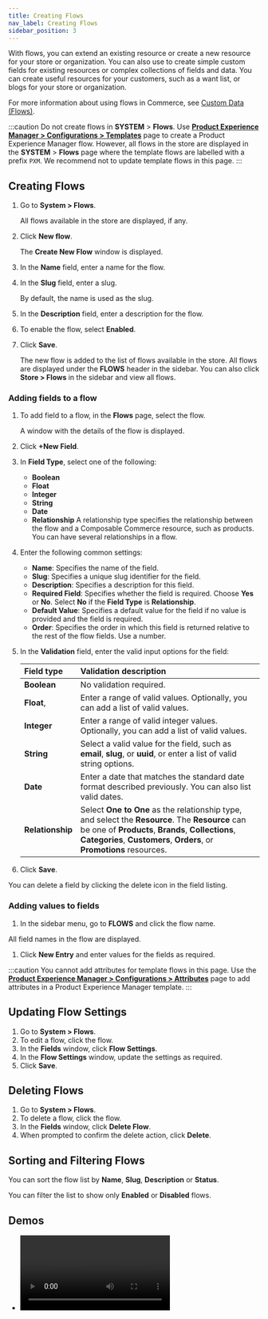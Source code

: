 ```yaml
---
title: Creating Flows
nav_label: Creating Flows
sidebar_position: 3
---
```


With flows, you can extend an existing resource or create a new resource for your store or organization. You can also use to create simple custom fields for existing resources or complex collections of fields and data. You can create useful resources for your customers, such as a want list, or blogs for your store or organization.

For more information about using flows in Commerce, see [Custom Data (Flows)](/docs/commerce-manager/flows/).

:::caution
Do not create flows in **SYSTEM** > **Flows**. Use [**Product Experience Manager > Configurations > Templates**](/docs/commerce-manager/product-experience-manager/extending-products/templates) page to create a Product Experience Manager flow. However, all flows in the store are displayed in the **SYSTEM** > **Flows** page where the template flows are labelled with a prefix `PXM`. We recommend not to update template flows in this page.
:::

## Creating Flows

1. Go to **System > Flows**.

    All flows available in the store are displayed, if any.
1. Click **New flow**.

    The **Create New Flow** window is displayed.
1. In the **Name** field, enter a name for the flow.
1. In the **Slug** field, enter a slug.

    By default, the name is used as the slug.
1. In the **Description** field, enter a description for the flow.
1. To enable the flow, select **Enabled**.
1. Click **Save**.

    The new flow is added to the list of flows available in the store. All flows are displayed under the **FLOWS** header in the sidebar. You can also click **Store > Flows** in the sidebar and view all flows.

### Adding fields to a flow

1. To add field to a flow, in the **Flows** page, select the flow.

    A window with the details of the flow is displayed.
1. Click **+New Field**.
1. In **Field Type**, select one of the following:

    - **Boolean**
    - **Float**
    - **Integer**
    - **String**
    - **Date**
    - **Relationship**
    A relationship type specifies the relationship between the flow and a Composable Commerce resource, such as products. You can have several relationships in a flow.

1. Enter the following common settings:

    - **Name**: Specifies the name of the field.
    - **Slug**: Specifies a unique slug identifier for the field.
    - **Description**: Specifies a description for this field.
    - **Required Field**: Specifies whether the field is required. Choose **Yes** or **No**. Select **No** if the **Field Type** is **Relationship**.
    - **Default Value**: Specifies a default value for the field if no value is provided and the field is required.
    - **Order**: Specifies the order in which this field is returned relative to the rest of the flow fields. Use a number.

1. In the **Validation** field, enter the valid input options for the field:

    | Field type | Validation description |
    | :------------- | :------------- |
    | **Boolean** | No validation required. |
    | **Float**,  | Enter a range of valid values. Optionally, you can add a list of valid values. |
    | **Integer** | Enter a range of valid integer values. Optionally, you can add a list of valid values. |
    | **String** | Select a valid value for the field, such as **email**, **slug**, or **uuid**, or enter a list of valid string options. |
    | **Date** | Enter a date that matches the standard date format described previously. You can also list valid dates. |
    | **Relationship** | Select **One to One** as the relationship type, and select the **Resource**. The **Resource** can be one of **Products**, **Brands**, **Collections**, **Categories**, **Customers**, **Orders**, or **Promotions** resources. |

1. Click **Save**.

You can delete a field by clicking the delete icon in the field listing.

### Adding values to fields

1. In the sidebar menu, go to **FLOWS** and click the flow name.

All field names in the flow are displayed.

1. Click **New Entry** and enter values for the fields as required.

:::caution
You cannot add attributes for template flows in this page. Use the [**Product Experience Manager > Configurations > Attributes**](/docs/commerce-manager/product-experience-manager/extending-products/templates#attributes) page to add attributes in a Product Experience Manager template.
:::

## Updating Flow Settings

1. Go to **System > Flows**.
1. To edit a flow, click the flow.
1. In the **Fields** window, click **Flow Settings**.
1. In the **Flow Settings** window, update the settings as required.
1. Click **Save**.

## Deleting Flows

1. Go to **System > Flows**.
1. To delete a flow, click the flow.
1. In the **Fields** window, click **Delete Flow**.
1. When prompted to confirm the delete action, click **Delete**.

## Sorting and Filtering Flows

You can sort the flow list by **Name**, **Slug**, **Description** or **Status**.

You can filter the list to show only **Enabled** or **Disabled** flows.

## Demos

- <Video
  mediaSrc="https://www.youtube.com/embed/uPe5WE0W5pU"
  mediaType="embed"
  title="Creating a Custom Flow" />
